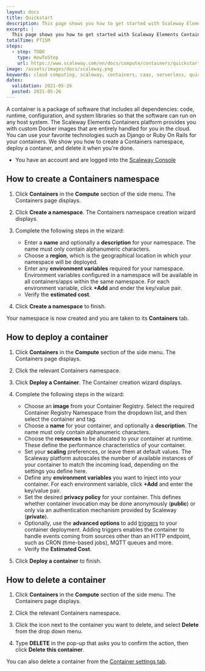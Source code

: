 ```yaml
---
layout: docs
title: Quickstart
description: This page shows you how to get started with Scaleway Elements Containers
excerpt: |
  This page shows you how to get started with Scaleway Elements Containers.
totalTime: PT15M
steps:
  - step: TODO
    type: HowToStep
    url: https://www.scaleway.com/en/docs/compute/containers/quickstart
image: /assets/images/docs/scaleway.png
keywords: cloud computing, scaleway, containers, caas, serverless, quickstart
dates:
  validation: 2021-05-26
  posted: 2021-05-26
---
```


A container is a package of software that includes all dependencies: code, runtime, configuration, and system libraries so that the software can run on any host system. The Scaleway Elements Containers platform provides you with custom Docker images that are entirely handled for you in the cloud. You can use your favorite technologies such as Django or Ruby On Rails for your containers. We show you how to create a Containers namespace, deploy a contaner, and delete it when you're done.

<Message type="requirement">

  - You have an account and are logged into the [Scaleway Console](https://console.scaleway.com/) 

</Message>

## How to create a Containers namespace

1. Click **Containers** in the **Compute** section of the side menu. The Containers page displays.

2. Click **Create a namespace**. The Containers namespace creation wizard displays.

3. Complete the following steps in the wizard: 

    - Enter a **name** and optionally a **description** for your namespace. The name must only contain alphanumeric characters.
    - Choose a **region**, which is the geographical location in which your namespace will be deployed.
    - Enter any **environment variables** required for your namespace. Environment variables configured in a namespace will be available in all containers/apps within the same namespace. For each environment variable, click **+Add** and ender the key/value pair.
    - Verify the **estimated cost**.

4. Click **Create a namespace** to finish.

Your namespace is now created and you are taken to its **Containers** tab.

## How to deploy a container

1. Click **Containers** in the **Compute** section of the side menu. The Containers page displays.

2. Click the relevant Containers namespace. 

3. Click **Deploy a Container**. The Container creation wizard displays.

4. Complete the following steps in the wizard: 

    - Choose an **image** from your Container Registry. Select the required Container Registry Namespace from the dropdown list, and then select the container and tag.
    - Choose a **name** for your container, and optionally a **description**. The name must only contain alphanumeric characters.
    - Choose the **resources** to be allocated to your container at runtime. These define the performance characteristics of your container.
    - Set your **scaling** preferences, or leave them at default values. The Scaleway platform autoscales the number of available instances of your container to match the incoming load, depending on the settings you define here.
    - Define any **environment variables** you want to inject into your container. For each environment variable, click **+Add** and enter the key/value pair.
    - Set the desired **privacy policy** for your container. This defines whether container invocation may be done anonymously (**public**) or only via an authentication mechanism provided by Scaleway (**private**). 
    - Optionally, use the **advanced options** to add [triggers](/compute/containers/concepts/#trigger) to your container deployment. Adding triggers enables the container to handle events coming from sources other than an HTTP endpoint, such as CRON (time-based jobs), MQTT queues and more. 
    - Verify the **Estimated Cost**.

5. Click **Deploy a container** to finish.

## How to delete a container

1. Click **Containers** in the **Compute** section of the side menu. The Containers page displays.

2. Click the relevant Containers namespace.

2. Click the <Icon name="more" /> icon next to the container you want to delete, and select **Delete** from the drop down menu. 

3. Type **DELETE** in the pop-up that asks you to confirm the action, then click **Delete this container**.

<Message type="tip">

  You can also delete a container from the [Container settings tab](link-to-modify-privacy-policies-how-to).

</Message>
